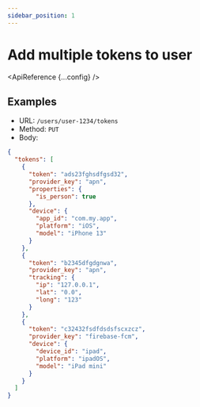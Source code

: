 ```yaml
---
sidebar_position: 1
---
```



# Add multiple tokens to user

<ApiReference {...config} />

## Examples

- URL: `/users/user-1234/tokens`
- Method: `PUT`
- Body:

```json
{
  "tokens": [
    {
      "token": "ads23fghsdfgsd32",
      "provider_key": "apn",
      "properties": {
        "is_person": true
      },
      "device": {
        "app_id": "com.my.app",
        "platform": "iOS",
        "model": "iPhone 13"
      }
    },
    {
      "token": "b2345dfgdgnwa",
      "provider_key": "apn",
      "tracking": {
        "ip": "127.0.0.1",
        "lat": "0.0",
        "long": "123"
      }
    },
    {
      "token": "c32432fsdfdsdsfscxzcz",
      "provider_key": "firebase-fcm",
      "device": {
        "device_id": "ipad",
        "platform": "ipadOS",
        "model": "iPad mini"
      }
    }
  ]
}
```
